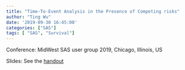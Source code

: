 ```yaml
---
title: "Time-To-Event Analysis in the Presence of Competing risks"
author: "Ting Wu"
date: '2019-09-30 16:45:00' 
categories: ["SAS"]
tags: [ "SAS", "Survival"]
---
```

Conference: MidWest SAS user group 2019, Chicago, Illinois, US 

Slides: See the [handout](/pdf/mwsug2019/survival/competing risk slides wu92719.pdf )

